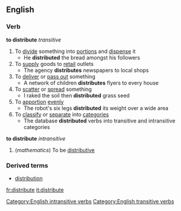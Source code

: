 ==English==
===Verb===
'''to distribute'''  ''transitive''
#To [[divide]] something into [[portion]]s and [[dispense]] it
#* He '''distributed''' the bread amongst his followers
#To [[supply]] goods to [[retail]] outlets
#* The agency '''distributes''' newspapers to local shops
#To [[deliver]] or [[pass out]] something
#* A network of children '''distributes''' flyers to every house
#To [[scatter]] or [[spread]] something
#* I raked the soil then '''distributed''' grass seed
#To [[apportion]] [[evenly]]
#* The robot's six legs '''distributed''' its weight over a wide area
#To [[classify]] or [[separate]] into [[categories]]
#* The database '''distributed''' verbs into transitive and intransitive categories
'''to distribute'''  ''intransitive''
#(''mathematics'') To be [[distributive]]
===Derived terms===
*[[distribution]]
[[Category:English intransitive verbs]]
[[Category:English transitive verbs]]

[[fr:distribute]]
[[it:distribute]]